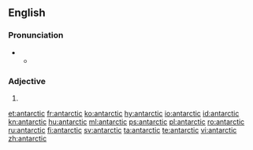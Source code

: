 {{also|Antarctic}}
==English==

===Pronunciation===
* {{a|RP}}
** {{IPA|/ænˈtɑːktɪk/|lang=en}}

===Adjective===
{{en-adj}}

# {{alternative spelling of|Antarctic|lang=en}}

[[et:antarctic]]
[[fr:antarctic]]
[[ko:antarctic]]
[[hy:antarctic]]
[[io:antarctic]]
[[id:antarctic]]
[[kn:antarctic]]
[[hu:antarctic]]
[[ml:antarctic]]
[[ps:antarctic]]
[[pl:antarctic]]
[[ro:antarctic]]
[[ru:antarctic]]
[[fi:antarctic]]
[[sv:antarctic]]
[[ta:antarctic]]
[[te:antarctic]]
[[vi:antarctic]]
[[zh:antarctic]]